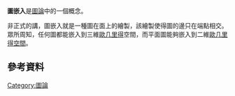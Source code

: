{{unreferenced|time=2013-12-15T08:56:46+00:00}}
'''圖嵌入'''是[[圖論|圖論]]中的一個概念。

非正式的講，圖嵌入就是一種圖在面上的繪製，該繪製使得圖的邊只在端點相交。眾所周知，任何圖都能嵌入到三維[[歐几里得|歐几里得]]空間，而平面圖能夠嵌入到二維[[歐几里得空間|歐几里得空間]]。

== 參考資料 ==
{{reflist | 2}}

{{數學小作品}}
{{計算機小作品}}

[[Category:圖論|Category:圖論]]